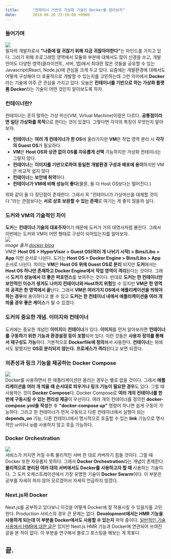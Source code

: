 ```yaml
---
title:		"컨테이너 기반의 가상화 기술인 Docker를 알아보자"
date:		2018-06-20 23:10:00 +0900
---
```



<h3>들어가며</h3>
<p>
	<img src="/2018/06/20/docker/docker.png" />
	<br />
	필자의 개발자로서 <b>"나중에 덜 귀찮기 위해 지금 귀찮아야한다"</b>는 마인드를 가지고 있다.
	그러기 위해 프로그래밍 영역에서 모듈화 부분에 대해서도 많이 신경을 쓰고, 개발 언어도 다양한 영역(클라이언트, 서버, 앱)에서 최대한 많은 것들을 공유할 수 있는 Javascript(React, Node.js)에 관심을 크게 두고 있다.
	요즘에는 개발환경에 대해서도 어떻게 구성해야 더 효율적으로 개발할 수 있는지를 고민하는데 그런 의미에서 <b>Docker</b>라는 기술에 아주 큰 관심을 가지고 있다.
	오늘은 <b>컨테이너를 기반으로 하는 가상화 플랫폼 Docker</b>라는 기술이 어떤 것인지 알아보도록 하자.
</p>
<h3>컨테이너란?</h3>
<p>
	컨테이너는 흔히 말하는 가상 머신(VM, Virtual Machine)이랑은 다르다.
	<b>공통점이라면 일단 가상화를 목적</b>으로 한다는 것이 있겠다.
	그렇다면 각각의 특징이 무엇인지 알아보자.
</p>
<ul>
	<li><b>컨테이너</b>는 <b>여러 개 컨테이너가 한 OS</b>에 올라가지만 <b>VM</b>은 작업 영역 분리 시 <b>각각의 Guest OS</b>가 필요하다.</li>
	<li><b>VM</b>은 <b>Host OS와 상관 없이 OS를 자유롭게 선택</b> 가능하지만 가상화 컨테이너는 그렇지 않다.</li>
	<li><b>컨테이너</b>는 <b>이미지를 기반으로하여 동일한 개발환경 구성과 배포에 용이</b>하지만 VM은 비교적 쉽지 않다</li>
	<li><b>컨테이너</b>는 <b>보안에 취약</b>하다.</li>
	<li><b>컨테이너가 VM에 비해 성능이 좋다</b>(물론, 둘 다 Host OS보다는 떨어진다.)</li>
</ul>
<p>
	위와 같이 둘 다 장단점이 존재한다.
	그래서 꼭 "컨테이너가 가상머신을 대체할 것이다."라는 관점보다는 <b>서로 상호 보완할 수 있는 존재</b>로 여기는 게 좋지 않을까 싶다.
</p>
<h3>도커와 VM의 기술적인 차이</h3>
<p>
	<b>도커</b>는 <b>컨테이너 기술의 대표주자</b>이기 때문에 도커가 거의 대명사처럼 불린다.
	그래서 이번에는 도커와 VM이 어떤 형태로 구성이 되어있는지를 알아보자.
	<br />
	<img src="/2018/06/20/docker/docker-vm.png" />
	<br />
	<i>
		image 출처 <a href="https://blog.docker.com/2016/07/the-10-most-common-questions-it-admins-ask-about-docker/">docker blog</a>
	</i>
	<br />
	VM은 <b>Host OS > HyperVisor > Guest OS(여러 개 나뉘기 시작) > Bins/Libs > App</b> 이런 순서로 나뉜다.
	도커는 <b>Host OS > Docker Engine > Bins/Libs > App</b> 순서로 나뉜다.
	차이는 <b>VM</b>은 <b>Host OS 위에 Guest OS로 분리</b> 되지만 <b>도커</b>에서는 <b>Host OS 하나만 존재하고 Docker Engine에서 작업 영역이 격리</b>된다는 것이다.
	그래서 <b>도커가 성능에서 더 좋은 퍼포먼스</b>를 보여주는 것이다.
	반대로 <b>도커는 한 컨테이너만 보안적인 이슈가 생겨도 나머지 컨테이너와 Host까지 위험</b>할 수 있지만 <b>VM은 한 영역의 공격은 한 영역에서 끝</b>난다.
	그래서 <b>VM은 여러가지 OS에서 애플리케이션을 띄워야 하는 경우</b>에 용이하다고 볼 수 있고 <b>도커는 한 컨테이너 내에서 애플리케이션을 여러 개 띄울 경우 좋은 케이스</b>가 될 수 있겠다. 
</p>
<h3>도커의 중요한 개념. 이미지와 컨테이너</h3>
<p>
	도커에는 중요한 개념인 <b>이미지</b>와 <b>컨테이너</b>가 있다.
	<b>이미지</b>를 먼저 알아보자면 <b>컨테이너를 구동하기 위한 기능과 환경설정 등이 포함</b>되어 있다.
	이런 것들은 <b>사용자 정의를 통해서 재구성도 가능</b>하다.
	기본적으로 <b>Dockerfile에 정의</b>해서 사용한다.
	<b>컨테이너</b>는 위에서도 말했지만 <b>OS로 분리되지 않는다.</b>
	<b>프로세스가 격리</b>된다고 보면 되겠다.
</p>
<h3>의존성과 링크 기능을 제공하는 Docker Compose</h3>
<p>
	<img src="/2018/06/20/docker/docker-compose.png" />
	<br />
	Docker를 사용하면서 한 애플리케이션만 올리는 경우는 별로 없을 것이다.
	그래서 <b>애플리케이션을 여러 개 띄울 때 순서대로 띄우거나 링크 기능이 필요한 경우</b>도 있다.
	그럴 때 사용하는 것이 <b>Docker Compose</b>다.
	Docker Compose로 <b>여러 개의 컨테이너를 한 번에 구동시킬 수 있는 편리성 제공</b>이 우선이다.
	여러 개의 컨테이너를 정의한 <b>docker-compose.yml을 작성</b>한 후 <b>"docker-compose up"</b> 명령어 하나면 쉽게 구동이 가능하다.
	그리고 한 컨테이너가 먼저 구동되고 다른 컨테이너에서 실행이 되는 <b>depends_on</b> 기능, 다른 컨테이너에서 명시적으로 호출할 수 있는 <b>link</b> 기능으로 명시적인 url이나 ip를 사용하지 않고 호출 가능하다.
</p>
<h3>Docker Orchestration</h3>
<p>
	<img src="/2018/06/20/docker/docker-swarm.png" />
	<br />
	서비스가 커지면 커질 수록 물리적인 서버 한 대로 커버하기 힘들 것이다.
	그럴 때 Docker 또한 자유롭지 못하다.
	그래서 <b>Docker Orchestration</b>라는 개념이 존재한다.
	<b>물리적으로 분리된 여러 대의 서버에서도 Docker를 사용하고자 할 때</b> 사용하는 기술이다.
	그 도커 오케스트레이션에서 가장 유명한 기술이 <b>Docker Swarm</b>이다.
	이 부분은 공부를 자세히 하지 않아 모르겠어서 자세히 언급하지 않겠다.
</p>
<h3>Next.js와 Docker</h3>
<p>
	Next.js를 공부하고 있다보니 이것을 어떻게 Docker에 잘 적용시킬 수 있을지를 고민한다.
	Production 서비스의 경우 큰 문제는 없다.
	<b>Development에서는 HMR 기능을 사용하게 되는데 이 부분을 Docker에서도 사용할 수 있는지</b> 파악 중이다.
	<a target="_blank" href="http://www.summa.com/blog/docker-for-developers-hot-module-reloading-live-editing-in-containers">일반적인 기술 사용에서 HMR에 대한 글</a>은 있지만 Next.js HMR 기능과 Docker에 연관되어 쓰여진 글을 본 적이 없다.
	이 부분을 연구해서 블로그 포스팅을 해보는 게 목표다.
</p>
<h2>끝.</h2>
